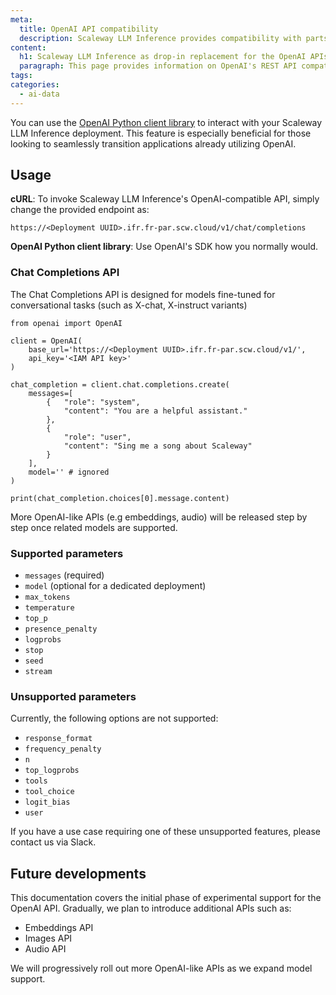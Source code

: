 ```yaml
---
meta:
  title: OpenAI API compatibility
  description: Scaleway LLM Inference provides compatibility with parts of the OpenAI API, to help connect existing applications.
content:
  h1: Scaleway LLM Inference as drop-in replacement for the OpenAI APIs
  paragraph: This page provides information on OpenAI's REST API compatibility for Scaleway's managed inference
tags: 
categories:
  - ai-data
---
```


You can use the [OpenAI Python client library](https://github.com/openai/openai-python) to interact with your Scaleway LLM Inference deployment. 
This feature is especially beneficial for those looking to seamlessly transition applications already utilizing OpenAI.

## Usage

**cURL**: To invoke Scaleway LLM Inference's OpenAI-compatible API, simply change the provided endpoint as:
```
https://<Deployment UUID>.ifr.fr-par.scw.cloud/v1/chat/completions
```

**OpenAI Python client library**: Use OpenAI's SDK how you normally would.

### Chat Completions API

The Chat Completions API is designed for models fine-tuned for conversational tasks (such as X-chat, X-instruct variants)

```
from openai import OpenAI

client = OpenAI(
    base_url='https://<Deployment UUID>.ifr.fr-par.scw.cloud/v1/',
    api_key='<IAM API key>'
)

chat_completion = client.chat.completions.create(
    messages=[
        {   "role": "system", 
            "content": "You are a helpful assistant."
        },
        {
            "role": "user",
            "content": "Sing me a song about Scaleway"
        }
    ],
    model='' # ignored
)

print(chat_completion.choices[0].message.content)
```

<Message type="note">
  More OpenAI-like APIs (e.g embeddings, audio) will be released step by step once related models are supported.
</Message>

### Supported parameters

- `messages` (required)
- `model` (optional for a dedicated deployment)
- `max_tokens`
- `temperature`
- `top_p`
- `presence_penalty`
- `logprobs`
- `stop`
- `seed`
- `stream`

### Unsupported parameters

Currently, the following options are not supported:

- `response_format`
- `frequency_penalty`
- `n`
- `top_logprobs`
- `tools`
- `tool_choice`
- `logit_bias`
- `user`

If you have a use case requiring one of these unsupported features, please contact us via Slack.

## Future developments

This documentation covers the initial phase of experimental support for the OpenAI API. 
Gradually, we plan to introduce additional APIs such as:

- Embeddings API
- Images API
- Audio API

<Message type="note">
  We will progressively roll out more OpenAI-like APIs as we expand model support.
</Message>
